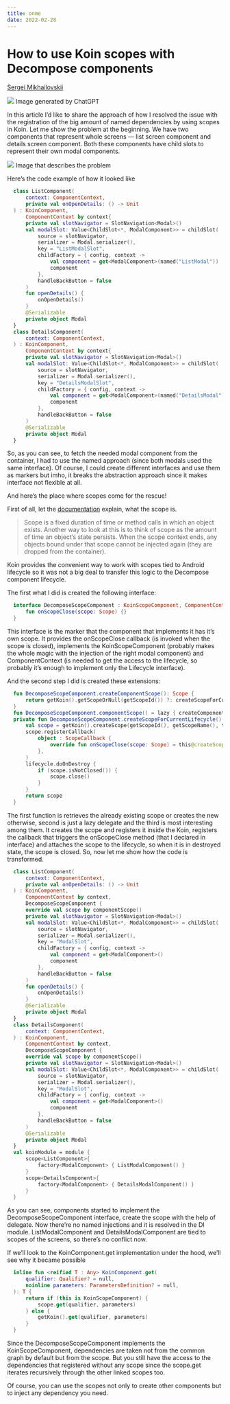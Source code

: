 ```yaml
---
title: onme
date: 2022-02-28
---
```


# How to use Koin scopes with Decompose components

[Sergei Mikhailovskii](https://medium.com/@mikhailovskii.sergei?source=post_page---byline--14d04ea18e1a--------------------------------)

![](https://ts1.cn.mm.bing.net/th/id/R-C.2dfdaed9d3e59f8e20462202ec847723?rik=J06C3PjIKrv2gg&riu=http%3a%2f%2fup.deskcity.org%2fpic%2f202010%2fdt%2fqcyrevgybb31914.jpg&ehk=YrflT4NTtOIFDL7cWfvPYExD3esBhvVDT4en8CPqbx4%3d&risl=&pid=ImgRaw&r=0)
Image generated by ChatGPT

In this article I’d like to share the approach of how I resolved the issue with the registration of the big amount of named dependencies by using scopes in Koin. Let me show the problem at the beginning. We have two components that represent whole screens — list screen component and details screen component. Both these components have child slots to represent their own modal components.

![](https://miro.medium.com/v2/resize:fit:700/1*c2AQ4MHKjPZVjEW1Dh_kuQ.png)
Image that describes the problem

Here’s the code example of how it looked like

```kotlin
  class ListComponent(
      context: ComponentContext,
      private val onOpenDetails: () -> Unit
  ) : KoinComponent,
      ComponentContext by context{
      private val slotNavigator = SlotNavigation<Modal>()
      val modalSlot: Value<ChildSlot<*, ModalComponent>> = childSlot(
          source = slotNavigator,
          serializer = Modal.serializer(),
          key = "ListModalSlot",
          childFactory = { config, context ->
              val component = get<ModalComponent>(named("ListModal"))
              component
          },
          handleBackButton = false
      )
      fun openDetails() {
          onOpenDetails()
      }
      @Serializable
      private object Modal
  }
  class DetailsComponent(
      context: ComponentContext,
  ) : KoinComponent,
      ComponentContext by context{
      private val slotNavigator = SlotNavigation<Modal>()
      val modalSlot: Value<ChildSlot<*, ModalComponent>> = childSlot(
          source = slotNavigator,
          serializer = Modal.serializer(),
          key = "DetailsModalSlot",
          childFactory = { config, context ->
              val component = get<ModalComponent>(named("DetailsModal"))
              component
          },
          handleBackButton = false
      )
      @Serializable
      private object Modal
  }
```

So, as you can see, to fetch the needed modal component from the container, I had to use the named approach (since both modals used the same interface). Of course, I could create different interfaces and use them as markers but imho, it breaks the abstraction approach since it makes interface not flexible at all.

And here’s the place where scopes come for the rescue!

First of all, let the [documentation](https://insert-koin.io/docs/reference/koin-core/scopes/#what-is-a-scope) explain, what the scope is.

> Scope is a fixed duration of time or method calls in which an object exists. Another way to look at this is to think of scope as the amount of time an object’s state persists. When the scope context ends, any objects bound under that scope cannot be injected again (they are dropped from the container).

Koin provides the convenient way to work with scopes tied to Android lifecycle so it was not a big deal to transfer this logic to the Decompose component lifecycle.

The first what I did is created the following interface:

```kotlin
  interface DecomposeScopeComponent : KoinScopeComponent, ComponentContext {
      fun onScopeClose(scope: Scope) {}
  }
```

This interface is the marker that the component that implements it has it’s own scope. It provides the onScopeClose callback (is invoked when the scope is closed), implements the KoinScopeComponent (probably makes the whole magic with the injection of the right modal component) and ComponentContext (is needed to get the access to the lifecycle, so probably it’s enough to implement only the Lifecycle interface).

And the second step I did is created these extensions:

```kotlin
  fun DecomposeScopeComponent.createComponentScope(): Scope {
      return getKoin().getScopeOrNull(getScopeId()) ?: createScopeForCurrentLifecycle()
  }
  fun DecomposeScopeComponent.componentScope() = lazy { createComponentScope() }
  private fun DecomposeScopeComponent.createScopeForCurrentLifecycle(): Scope {
      val scope = getKoin().createScope(getScopeId(), getScopeName(), this)
      scope.registerCallback(
          object : ScopeCallback {
              override fun onScopeClose(scope: Scope) = this@createScopeForCurrentLifecycle.onScopeClose(scope)
          },
      )
      lifecycle.doOnDestroy {
          if (scope.isNotClosed()) {
              scope.close()
          }
      }
      return scope
  }
```

The first function is retrieves the already existing scope or creates the new otherwise, second is just a lazy delegate and the third is most interesting among them. It creates the scope and registers it inside the Koin, registers the callback that triggers the onScopeClose method (that I declared in interface) and attaches the scope to the lifecycle, so when it is in destroyed state, the scope is closed. So, now let me show how the code is transformed.

```kotlin
  class ListComponent(
      context: ComponentContext,
      private val onOpenDetails: () -> Unit
  ) : KoinComponent,
      ComponentContext by context,
      DecomposeScopeComponent {
      override val scope by componentScope()
      private val slotNavigator = SlotNavigation<Modal>()
      val modalSlot: Value<ChildSlot<*, ModalComponent>> = childSlot(
          source = slotNavigator,
          serializer = Modal.serializer(),
          key = "ModalSlot",
          childFactory = { config, context ->
              val component = get<ModalComponent>()
              component
          },
          handleBackButton = false
      )
      fun openDetails() {
          onOpenDetails()
      }
      @Serializable
      private object Modal
  }
  class DetailsComponent(
      context: ComponentContext,
  ) : KoinComponent,
      ComponentContext by context,
      DecomposeScopeComponent {
      override val scope by componentScope()
      private val slotNavigator = SlotNavigation<Modal>()
      val modalSlot: Value<ChildSlot<*, ModalComponent>> = childSlot(
          source = slotNavigator,
          serializer = Modal.serializer(),
          key = "ModalSlot",
          childFactory = { config, context ->
              val component = get<ModalComponent>()
              component
          },
          handleBackButton = false
      )
      @Serializable
      private object Modal
  }
  val koinModule = module { 
      scope<ListComponent>{ 
          factory<ModalComponent> { ListModalComponent() }
      }
      scope<DetailsComponent>{ 
          factory<ModalComponent> { DetailsModalComponent() }
      }
  }
```

As you can see, components started to implement the DecomposeScopeComponent interface, create the scope with the help of delegate. Now there’re no named injections and it is resolved in the DI module. ListModalComponent and DetailsModalComponent are tied to scopes of the screens, so there’s no conflict now.

If we’ll look to the KoinComponent.get implementation under the hood, we’ll see why it became possible

```kotlin
  inline fun <reified T : Any> KoinComponent.get(
      qualifier: Qualifier? = null,
      noinline parameters: ParametersDefinition? = null,
  ): T {
      return if (this is KoinScopeComponent) {
          scope.get(qualifier, parameters)
      } else {
          getKoin().get(qualifier, parameters)
      }
  }
```

Since the DecomposeScopeComponent implements the KoinScopeComponent, dependencies are taken not from the common graph by default but from the scope. But you still have the access to the dependencies that registered without any scope since the scope.get iterates recursively through the other linked scopes too.

Of course, you can use the scopes not only to create other components but to inject any dependency you need.


